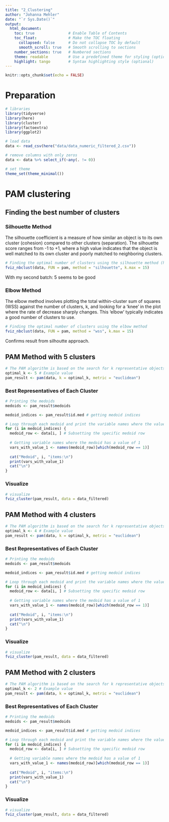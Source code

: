 ```yaml
---
title: "2_Clustering"
author: "Johanna Mehler"
date: "`r Sys.Date()`"
output: 
  html_document:
    toc: true               # Enable Table of Contents
    toc_float:              # Make the TOC floating
      collapsed: false      # Do not collapse TOC by default
      smooth_scroll: true   # Smooth scrolling to sections
    number_sections: true   # Numbered sections
    theme: readable         # Use a predefined theme for styling (optional)
    highlight: tango        # Syntax highlighting style (optional)
---
```


```r
knitr::opts_chunk$set(echo = FALSE)
```

# Preparation

```r
# libraries
library(tidyverse)
library(here)
library(cluster)
library(factoextra)
library(ggplot2)
```


```r
# load data
data <- read_csv(here("data/data_numeric_filtered_2.csv"))

# remove columns with only zeros
data <- data %>% select_if(~any(. != 0))

# set theme
theme_set(theme_minimal())
```

# PAM clustering

## Finding the best number of clusters

### Silhouette Method

The silhouette coefficient is a measure of how similar an object is to its own cluster (cohesion) compared to other clusters (separation). The silhouette score ranges from -1 to +1, where a high value indicates that the object is well matched to its own cluster and poorly matched to neighboring clusters.

```r
# Finding the optimal number of clusters using the silhouette method (higher )
fviz_nbclust(data, FUN = pam, method = "silhouette", k.max = 15)
```

With my second batch: 5 seems to be good

### Elbow Method

The elbow method involves plotting the total within-cluster sum of squares (WSS) against the number of clusters, k, and looking for a 'knee' in the plot where the rate of decrease sharply changes. This 'elbow' typically indicates a good number of clusters to use.

```r
# Finding the optimal number of clusters using the elbow method
fviz_nbclust(data, FUN = pam, method = "wss", k.max = 15)
```

Confirms result from silhoutte approach.

## PAM Method with 5 clusters

```r
# The PAM algorithm is based on the search for k representative objects or medoids among the observations of the data set.
optimal_k <- 5 # Example value
pam_result <- pam(data, k = optimal_k, metric = "euclidean")
```

### Best Representatives of Each Cluster

```r
# Printing the medoids
medoids <- pam_result$medoids

medoid_indices <- pam_result$id.med # getting medoid indices

# Loop through each medoid and print the variable names where the value is 1
for (i in medoid_indices) {
  medoid_row <- data[i, ] # Subsetting the specific medoid row
  
  # Getting variable names where the medoid has a value of 1
  vars_with_value_1 <- names(medoid_row)[which(medoid_row == 1)]
  
  cat("Medoid", i, "items:\n")
  print(vars_with_value_1)
  cat("\n")
}

```
### Visualize

```r
# visualize 
fviz_cluster(pam_result, data = data_filtered)
```


## PAM Method with 4 clusters

```r
# The PAM algorithm is based on the search for k representative objects or medoids among the observations of the data set.
optimal_k <- 4 # Example value
pam_result <- pam(data, k = optimal_k, metric = "euclidean")
```

### Best Representatives of Each Cluster

```r
# Printing the medoids
medoids <- pam_result$medoids

medoid_indices <- pam_result$id.med # getting medoid indices

# Loop through each medoid and print the variable names where the value is 1
for (i in medoid_indices) {
  medoid_row <- data[i, ] # Subsetting the specific medoid row
  
  # Getting variable names where the medoid has a value of 1
  vars_with_value_1 <- names(medoid_row)[which(medoid_row == 1)]
  
  cat("Medoid", i, "items:\n")
  print(vars_with_value_1)
  cat("\n")
}

```
### Visualize

```r
# visualize 
fviz_cluster(pam_result, data = data_filtered)
```


## PAM Method with 2 clusters

```r
# The PAM algorithm is based on the search for k representative objects or medoids among the observations of the data set.
optimal_k <- 2 # Example value
pam_result <- pam(data, k = optimal_k, metric = "euclidean")
```

### Best Representatives of Each Cluster

```r
# Printing the medoids
medoids <- pam_result$medoids

medoid_indices <- pam_result$id.med # getting medoid indices

# Loop through each medoid and print the variable names where the value is 1
for (i in medoid_indices) {
  medoid_row <- data[i, ] # Subsetting the specific medoid row
  
  # Getting variable names where the medoid has a value of 1
  vars_with_value_1 <- names(medoid_row)[which(medoid_row == 1)]
  
  cat("Medoid", i, "items:\n")
  print(vars_with_value_1)
  cat("\n")
}

```

### Visualize

```r
# visualize 
fviz_cluster(pam_result, data = data_filtered)
```